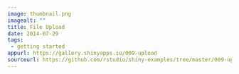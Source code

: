 ```yaml
---
image: thumbnail.png
imagealt: ""
title: File Upload
date: 2014-07-29 
tags: 
 - getting started
appurl: https://gallery.shinyapps.io/009-upload
sourceurl: https://github.com/rstudio/shiny-examples/tree/master/009-upload
---
```

